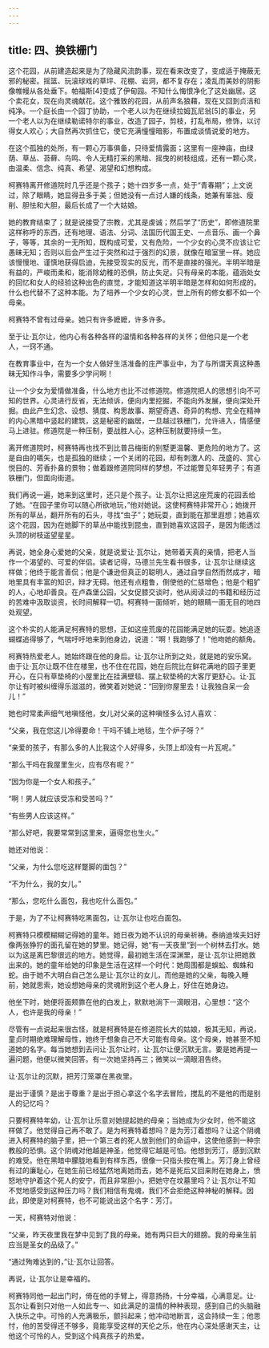 ```yaml
---
---
---
```

title: 四、换铁栅门
---




这个花园，从前建造起来是为了隐藏风流韵事，现在看来改变了，变成适于掩蔽无邪的秘密。摇篮、玩滚球戏的草坪、花棚、岩洞，都不复存在；凌乱而美妙的阴影像帷幔从各处垂下。帕福斯[4]变成了伊甸园。不知什么悔恨净化了这处幽居。这个卖花女，现在向灵魂献花。这个雅致的花园，从前声名狼藉，现在又回到贞洁和纯净。一个庭长由一个园丁协助，一个老人以为在继续拉姆瓦尼翁[5]的事业，另一个老人以为在继续勒诺特尔的事业，改造了园子，剪枝，打乱布局，修饰，以讨得女人欢心；大自然再次抓住它，使它充满憧憧暗影，布置成谈情说爱的地方。

在这个孤独的处所，有一颗心万事俱备，只待爱情露面；这里有一座神庙，由绿荫、草丛、苔藓、鸟鸣、令人无精打采的黑暗、摇曳的树枝组成，还有一颗心灵，由温柔、信念、纯真、希望、渴望和幻想构成。

柯赛特离开修道院时几乎还是个孩子；她十四岁多一点，处于“青春期”；上文说过，除了眼睛，她显得丑多于美；但她没有一点讨人嫌的线条，她兼有笨拙、瘦削、胆怯和大胆，最后长成了一个大姑娘。

她的教育结束了；就是说接受了宗教，尤其是虔诚；然后学了“历史”，即修道院里这样称呼的东西，还有地理、语法、分词、法国历代国王史、一点音乐、画一个鼻子，等等，其余的一无所知，既构成可爱，又有危险，一个少女的心灵不应该让它愚昧无知；否则以后会产生过于突然和过于强烈的幻景，就像在暗室里一样。她应该慢慢地、谨慎地获得启迪，先接受现实的反光，而不是直接的强光。半明半暗是有益的，严峻而柔和，能消除幼稚的恐惧，防止失足。只有母亲的本能，蕴涵处女的回忆和女人的经验这种出色的直觉，才能知道这半明半暗是怎样和如何形成的。什么也代替不了这种本能。为了培养一个少女的心灵，世上所有的修女都不如一个母亲。

柯赛特不曾有过母亲。她只有许多嬷嬷，许多许多。

至于让·瓦尔让，他内心有各种各样的温情和各种各样的关怀；但他只是一个老人，一窍不通。

在教育事业中，在为一个女人做好生活准备的庄严事业中，为了与所谓天真这种愚昧无知作斗争，需要多少学问啊！

让一个少女为爱情做准备，什么地方也比不过修道院。修道院把人的思想引向不可知的世界。心灵进行反省，无法倾诉，便向内里挖掘，不能向外发展，便向深处开掘。由此产生幻念、设想、猜度、构思故事、期望奇遇、奇异的构想、完全在精神的内心黑暗中竖起的建筑，这是秘密的幽居，一旦越过铁栅门，允许进入，情感便马上进驻。修道院是一种压制，要战胜人心，这种压制就要持续一生。

离开修道院时，柯赛特再也找不到比普吕梅街的别墅更温馨、更危险的地方了。这是自由的嚆矢，也是孤独的继续；一个关闭的花园，却有刺激人的、茂盛的、赏心悦目的、芳香扑鼻的景物；做着跟修道院同样的梦想，不过能瞥见年轻男子；有道铁栅门，但面向街道。

我们再说一遍，她来到这里时，还只是个孩子。让·瓦尔让把这座荒废的花园丢给了她。“在园子里你可以随心所欲地玩，”他对她说。这使柯赛特非常开心；她拨开所有的草丛，翻开所有的石头，寻找“虫子”；她玩耍，直到能在那里遐想；她喜欢这个花园，因为在她脚下的草丛中能找到昆虫，直到她喜欢这园子，是因为能透过头顶的树枝遥望星星。

再说，她全身心爱她的父亲，就是说爱让·瓦尔让，她带着天真的亲情，把老人当作一个渴望的、可爱的伴侣。读者记得，马德兰先生看书很多，让·瓦尔让继续这样做；他终于能言善侃；他是个谦逊但真正的聪明人，通过自学自然而然成才，暗地里具有丰富的知识，辩才无碍。他还有点粗鲁，倒使他的仁慈增色；他是个粗犷的人，心地却善良。在卢森堡公园，父女促膝交谈时，他从阅读过的书籍和经历过的苦难中汲取谈资，长时间解释一切。柯赛特一面倾听，她的眼睛一面无目的地四处观望。

这个朴实的人能满足柯赛特的思想，正如这座荒废的花园能满足她的玩耍。她追逐蝴蝶追得够了，气喘吁吁地来到他身边，说道：“啊！我跑够了！”他吻她的额角。

柯赛特热爱老人。她始终跟在他的身后。让·瓦尔让所到之处，就是她的安乐窝。由于让·瓦尔让既不住在楼里，也不住在花园，她在后院比在鲜花满地的园子里更开心，在只有草垫椅的小屋里比在挂满壁毯、摆上软垫椅的大客厅更舒心。让·瓦尔让有时被纠缠得乐滋滋的，微笑着对她说：“回到你屋里去！让我独自呆一会儿！”

她也时常柔声细气地嗔怪他，女儿对父亲的这种嗔怪多么讨人喜欢：

“父亲，我在您这儿冷得要命！干吗不铺上地毯，生个炉子呀？”

“亲爱的孩子，有那么多的人比我这个人好得多，头顶上却没有一片瓦呢。”

“那么干吗在我屋里生火，应有尽有呢？”

“因为你是一个女人和孩子。”

“啊！男人就应该受冻和受苦吗？”

“有些男人应该这样。”

“那么好吧，我要常常到这里来，逼得您也生火。”

她还对他说：

“父亲，为什么您吃这样蹩脚的面包？”

“不为什么，我的女儿。”

“那么，您吃什么面包，我也吃什么面包。”

于是，为了不让柯赛特吃黑面包，让·瓦尔让也吃白面包。

柯赛特只模模糊糊记得她的童年。她日夜为她不认识的母亲祈祷。泰纳迪埃夫妇好像两张狰狞的面孔留在她的梦里。她记得，她“有一天夜里”到一个树林去打水。她以为这是离巴黎很远的地方。她觉得，最初她生活在深渊里，是让·瓦尔让把她救出来的。她的童年给她的印象是生活在这样一个时代：她周围都是蜈蚣、蜘蛛和蛇。由于她不大明白自己怎么是让·瓦尔让的女儿，而他是她的父亲，每晚入睡前，她就思索，她设想她母亲的灵魂附到这个老人身上，好住在她身边。

他坐下时，她便将面颊靠在他的白发上，默默地淌下一滴眼泪，心里想：“这个人，也许是我的母亲！”

尽管有一点说起来很古怪，就是柯赛特是在修道院长大的姑娘，极其无知，再说，童贞时期绝难理解母性，她终于想象自己不大可能有母亲。这个母亲，她甚至不知道她的名字。每当她想到去问让·瓦尔让时，让·瓦尔让便沉默无言。要是她再提一遍问题，他便以微笑回答。有一次她坚持再三；微笑以一滴眼泪告终。

让·瓦尔让的沉默，把芳汀笼罩在黑夜里。

是出于谨慎？是出于尊重？是出于担心拿这个名字去冒险，搅乱的不是他的而是别人的记忆吗？

只要柯赛特年幼，让·瓦尔让乐意对她提起她的母亲；当她成为少女时，他不能这样做了。他觉得自己再不敢了。是为柯赛特着想吗？是为芳汀着想吗？让这个阴魂进入柯赛特的脑子里，把一个第三者的死人放到他们的命运中，这使他感到一种宗教般的恐惧。这个阴魂对他越是神圣，他觉得它越是可怕。他想到芳汀，感到沉默的难受。他在黑暗中朦胧地看到有样东西，很像一只指头按在嘴上。芳汀身上曾经有过的廉耻心，在她生前已经猛然地离她而去，她不是死后又回来附在她身上，愤怒地守护着这个死人的安宁，而且非常胆小，把她守在坟墓里吗？让·瓦尔让不知不觉地感受到这种压力吗？我们相信有鬼魂，我们不会拒绝这种神秘的解释。因此，即使是对柯赛特，也不可能说出这个名字：芳汀。

一天，柯赛特对他说：

“父亲，昨天夜里我在梦中见到了我的母亲。她有两只巨大的翅膀。我的母亲生前应当是圣女的品级了。”

“通过殉难达到的，”让·瓦尔让回答。

再说，让·瓦尔让是幸福的。

柯赛特同他一起出门时，倚在他的手臂上，得意扬扬，十分幸福，心满意足。让·瓦尔让看到只对他一人如此专一、如此满足的温情的种种表现，感到自己的头脑融入快乐之中。可怜的人充满极乐，颤抖起来；他冲动地断言，这会持续一生；他思忖，他的苦受得还不够多，竟能享受这样的天伦之乐，他在内心深处感谢天主，让他这个可怜的人，受到这个纯真孩子的热爱。